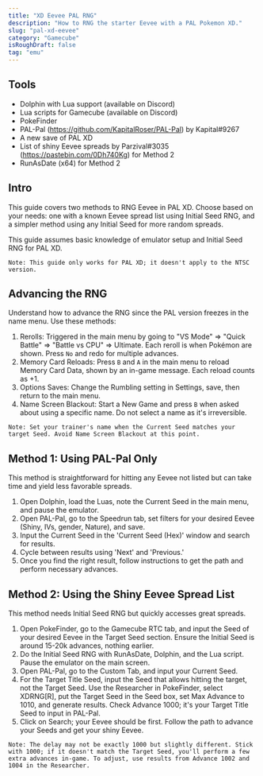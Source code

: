 ```yaml
---
title: "XD Eevee PAL RNG"
description: "How to RNG the starter Eevee with a PAL Pokemon XD."
slug: "pal-xd-eevee"
category: "Gamecube"
isRoughDraft: false
tag: "emu"
---
```


## Tools

- Dolphin with Lua support (available on Discord)
- Lua scripts for Gamecube (available on Discord)
- PokeFinder
- PAL-Pal (https://github.com/KapitalRoser/PAL-Pal) by Kapital#9267
- A new save of PAL XD
- List of shiny Eevee spreads by Parzival#3035 (https://pastebin.com/0Dh740Kg) for Method 2
- RunAsDate (x64) for Method 2

## Intro

This guide covers two methods to RNG Eevee in PAL XD. Choose based on your needs: one with a known Eevee spread list using Initial Seed RNG, and a simpler method using any Initial Seed for more random spreads.

This guide assumes basic knowledge of emulator setup and Initial Seed RNG for PAL XD.

```
Note: This guide only works for PAL XD; it doesn't apply to the NTSC version.
```

## Advancing the RNG

Understand how to advance the RNG since the PAL version freezes in the name menu. Use these methods:

1. Rerolls: Triggered in the main menu by going to "VS Mode" => "Quick Battle" => "Battle vs CPU" => Ultimate. Each reroll is when Pokémon are shown. Press `No` and redo for multiple advances.
2. Memory Card Reloads: Press `B` and `A` in the main menu to reload Memory Card Data, shown by an in-game message. Each reload counts as +1.
3. Options Saves: Change the Rumbling setting in Settings, save, then return to the main menu.
4. Name Screen Blackout: Start a New Game and press `B` when asked about using a specific name. Do not select a name as it's irreversible.

```
Note: Set your trainer's name when the Current Seed matches your target Seed. Avoid Name Screen Blackout at this point.
```

## Method 1: Using PAL-Pal Only

This method is straightforward for hitting any Eevee not listed but can take time and yield less favorable spreads.

1. Open Dolphin, load the Luas, note the Current Seed in the main menu, and pause the emulator.
2. Open PAL-Pal, go to the Speedrun tab, set filters for your desired Eevee (Shiny, IVs, gender, Nature), and save.
3. Input the Current Seed in the 'Current Seed (Hex)' window and search for results.
4. Cycle between results using 'Next' and 'Previous.'
5. Once you find the right result, follow instructions to get the path and perform necessary advances.

## Method 2: Using the Shiny Eevee Spread List

This method needs Initial Seed RNG but quickly accesses great spreads.

1. Open PokeFinder, go to the Gamecube RTC tab, and input the Seed of your desired Eevee in the Target Seed section. Ensure the Initial Seed is around 15-20k advances, nothing earlier.
2. Do the Initial Seed RNG with RunAsDate, Dolphin, and the Lua script. Pause the emulator on the main screen.
3. Open PAL-Pal, go to the Custom Tab, and input your Current Seed.
4. For the Target Title Seed, input the Seed that allows hitting the target, not the Target Seed. Use the Researcher in PokeFinder, select XDRNG[R], put the Target Seed in the Seed box, set Max Advance to 1010, and generate results. Check Advance 1000; it's your Target Title Seed to input in PAL-Pal.
5. Click on Search; your Eevee should be first. Follow the path to advance your Seeds and get your shiny Eevee.

```
Note: The delay may not be exactly 1000 but slightly different. Stick with 1000; if it doesn't match the Target Seed, you'll perform a few extra advances in-game. To adjust, use results from Advance 1002 and 1004 in the Researcher.
```
